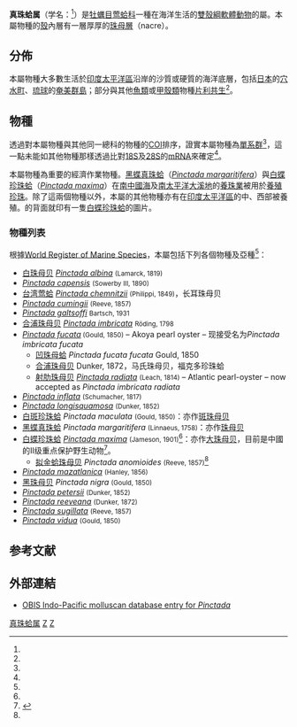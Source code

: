 {{Automatic taxobox
 | image =Pinctada margaritifera MHNT.CON.2002.893.jpg
 | image_width = 240px
 | image_caption = 在[[圖盧茲博物館|圖盧茲博物館]]展出的[[黑蝶真珠蛤|黑蝶真珠蛤]]（''Pinctada margaritifera''）[[外殼_(軟體動物)|外殼]]
 | taxon = Pinctada
 | authority = [[Peter_Friedrich_Röding|Röding]], 1798<ref name=WoRMS_138396 />
 | subdivision_ranks = [[種_(生物)|種]]
 | subdivision = [[#物種|見內文]]
 | synonyms_ref=
 | synonyms=
 | type_species=
}}

'''真珠蛤属'''（学名：''{{lang|la|Pinctada}}''<ref name="WoRMS_207901" />）是[[牡蠣目|牡蠣目]][[莺蛤科|莺蛤科]]一種在海洋生活的[[雙殼綱|雙殼綱]][[軟體動物|軟體動物]]的屬。本屬物種的[[外殼_(軟體動物)|殼]]內層有一層厚厚的[[珠母層|珠母層]]（nacre）。

==分佈==
本屬物種大多數生活於[[印度太平洋區|印度太平洋區]]沿岸的沙質或硬質的海洋底層，包括[[日本|日本]]的[[穴水町|穴水町]]、[[琉球|琉球]]的[[奄美群島|奄美群島]]；部分與其他[[魚類|魚類]]或[[甲殼類|甲殼類]]物種[[片利共生|片利共生]]<ref name="Tëmkin 2010" />。

==物種==
透過對本屬物種與其他同一總科的物種的[[COI|COI]]排序，證實本屬物種為[[單系群|單系群]]<ref name="Tëmkin 2010" />，這一點未能如其他物種那樣透過比對[[18S|18S]]及[[28S|28S]]的[[mRNA|mRNA]]來確定<ref name="Tëmkin 2010" />。

本屬物種為重要的經濟作業物種。[[黑蝶真珠蛤|黑蝶真珠蛤]]（''[[Pinctada_margaritifera|Pinctada margaritifera]]''）與[[白蝶珍珠蛤|白蝶珍珠蛤]]（''[[Pinctada_maxima|Pinctada maxima]]''）在[[南中國海|南中國海]]及[[南太平洋|南太平洋]][[大溪地|大溪地]]的[[養珠業|養珠業]]被用於[[養殖珍珠|養殖珍珠]]。除了這兩個物種以外，本屬的其他物種亦有在[[印度太平洋區|印度太平洋區]]的中、西部被養殖。{{link-en|菲律賓1000披索鈔票|Philippine one thousand peso note}}的背面就印有一隻[[白蝶珍珠蛤|白蝶珍珠蛤]]的圖片。

===物種列表===
根據[[World_Register_of_Marine_Species|World Register of Marine Species]]，本屬包括下列各個物種及亞種<ref name="WoRMS_138396" />：
*[[白珠母贝|白珠母贝]] ''[[Pinctada_albina|Pinctada albina]]'' <small>(Lamarck, 1819)</small>
* ''[[Pinctada_capensis|Pinctada capensis]]'' <small>(Sowerby III, 1890)</small>
* [[台湾莺蛤|台湾莺蛤]] ''[[Pinctada_chemnitzii|Pinctada chemnitzii]]'' <small>(Philippi, 1849)</small>，长耳珠母贝
* ''[[Pinctada_cumingii|Pinctada cumingii]]'' <small>(Reeve, 1857)</small>
* ''[[Pinctada_galtsoffi|Pinctada galtsoffi]]'' <small>Bartsch, 1931</small>
* [[合浦珠母贝|合浦珠母贝]] ''[[Pinctada_imbricata|Pinctada imbricata]]'' <small>Röding, 1798</small>
* ''[[Pinctada_fucata|Pinctada fucata]]''<small> (Gould, 1850)</small> – Akoya pearl oyster – 现接受名为''Pinctada imbricata fucata''
** [[凹珠母蛤|凹珠母蛤]] ''Pinctada fucata fucata'' Gould, 1850
** [[合浦珠母贝|合浦珠母贝]] {{link-ko|''Pinctada fucata martensii''|진주조개}} Dunker, 1872，马氏珠母贝，福克多珍珠蛤
**[[射肋珠母贝|射肋珠母贝]] ''[[Pinctada_radiata|Pinctada radiata]]'' <small> (Leach, 1814)</small> – Atlantic pearl-oyster – now accepted as ''Pinctada imbricata radiata'' 
* ''[[Pinctada_inflata|Pinctada inflata]]'' <small>(Schumacher, 1817)</small>
* ''[[Pinctada_longisquamosa|Pinctada longisquamosa]]'' <small>(Dunker, 1852)</small>
*[[白斑珍珠蛤|白斑珍珠蛤]] ''Pinctada maculata'' <small>(Gould, 1850)</small>：亦作[[斑珠母贝|斑珠母贝]]
*[[黑蝶真珠蛤|黑蝶真珠蛤]] ''Pinctada margaritifera'' <small>(Linnaeus, 1758)</small>：亦作[[珠母贝|珠母贝]]
*[[白蝶珍珠蛤|白蝶珍珠蛤]] ''[[Pinctada_maxima|Pinctada maxima]]'' <small>(Jameson, 1901)</small><ref name=WoRMS_464492/>：亦作[[大珠母贝|大珠母贝]]，目前是中國的Ⅱ级重点保护野生动物<ref name=forestry>{{cite news |url=http://zdx.forestry.gov.cn/portal/bhxh/s/709/content-85157.html |deadurl=yes |archiveurl=https://web.archive.org/web/20150129013520/http://zdx.forestry.gov.cn/portal/bhxh/s/709/content-85157.html |title=国家重点保护野生动物名录 |publisher=中国野生动物保护协会 |date=1989-01-14 |archivedate=2015-01-29 |language=zh-hans }}</ref>。
** [[拟金蛤珠母贝|拟金蛤珠母贝]] ''Pinctada anomioides'' <small>(Reeve, 1857)</small><ref name="WoRMS_592598" />
* ''[[Pinctada_mazatlanica|Pinctada mazatlanica]]'' <small>(Hanley, 1856)</small>
*[[黑珠母贝|黑珠母贝]] ''Pinctada nigra'' <small>(Gould, 1850)</small>
* ''[[Pinctada_petersii|Pinctada petersii]]'' <small>(Dunker, 1852)</small>
* ''[[Pinctada_reeveana|Pinctada reeveana]]'' <small>(Dunker, 1872)</small>
* ''[[Pinctada_sugillata|Pinctada sugillata]]'' <small>(Reeve, 1857)</small>
* ''[[Pinctada_vidua|Pinctada vidua]]'' <small>(Gould, 1850)</small>

==参考文献==
{{reflist |refs=
<ref name="Tëmkin 2010">{{cite journal
 |url=http://www.biomedcentral.com/content/pdf/1471-2148-10-342.pdf
 |last=Tëmkin
 |first=Ilya
 |year=2010
 |title=Molecular phylogeny of pearl oysters and their relatives (Mollusca, Bivalvia, Pterioidea)
 |journal=BMC Evolutionary Biology
 |volume=10
 |pages=342
 |format=[[PDF|PDF]]
 |language=en
 |accessdate=2017-01-26
 |archive-date=2014-12-29
 |archive-url=https://web.archive.org/web/20141229021018/http://www.biomedcentral.com/content/pdf/1471-2148-10-342.pdf
 |dead-url=no
 }}</ref>
<ref name=WoRMS_138396>{{cite WoRMS
 |id=138396 |authorlink=WoRMS
 |last1=Bouchet  |first1=Philippe
 |last2=Tëmkin   |first2=Ilya
 |last3=Martinez |first3=Olga
 |last4=Gofas    |first4=Serge
 |year=2016 |db=MolluscaBase
 |title=''Pinctada'' Röding, 1798
 |date=2012-07-13 |accessdate=2017-01-26 }}</ref>
<ref name=WoRMS_207901>{{cite WoRMS
 |id=207901 |authorlink=WoRMS
 |last1=Rosenberg |first1=Gary
 |last2=Tëmkin    |first2=Ilya
 |last3=Fondo     |first3=Esther
 |year=2016 |db=MolluscaBase
 |title=''Pinctada imbricata'' Röding, 1798
 |date=2012-07-05 |accessdate=2017-01-26 }}</ref>
<ref name=WoRMS_464492>{{cite WoRMS
 |id=464492 |authorlink=WoRMS
 |last1=Tëmkin    |first1=Ilya
 |year=2016 |db=MolluscaBase
 |title=''Pinctada maxima'' (Jameson, 1901) 
 |date=2012-07-05 |accessdate=2017-01-26 }}</ref>
<ref name="WoRMS_592598">{{cite WoRMS
 |id=592598 |authorlink=WoRMS
 |last1=Gofas     |first1=Serge
 |last2=Rosenberg |first2=Gary
 |year=2016 |db=MolluscaBase
 |title=''Pinctada anomioides'' (Reeve, 1857) 
 |date=2012-03-09 |accessdate=2017-01-26 }}</ref>
}}

==外部連結==
{{commons category|Pinctada}}
* [https://web.archive.org/web/20040821091810/http://data.acnatsci.org/obis/search.php/19651 OBIS Indo-Pacific molluscan database entry for ''Pinctada'']
{{Taxonbar|from=Q1140748}}

[[Category:真珠蛤属|]]
[[Category:_莺蛤科|Z]]
[[Category:_1798年描述的分类群|Z]]